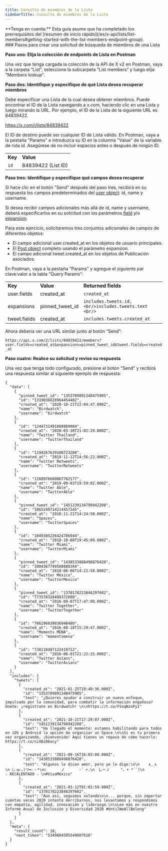 ```yaml
---
title: Consulta de miembros de la Lista
sidebarTitle: Consulta de miembros de la Lista
---
```



<Note>
  **Tenga en cuenta:** Esta guía asume que ha completado los prerrequisitos del [resumen de inicio rápido](/es/x-api/lists/list-members#getting-started-with-the-list-members-endpoint-group).
</Note>

<div id="steps-to-build-a-list-members-lookup-request">
  ### Pasos para crear una solicitud de búsqueda de miembros de una Lista
</div>

**Paso uno: Elija la colección de endpoints de Lista en Postman**

Una vez que tenga cargada la colección de la API de X v2 en Postman, vaya a la carpeta “List”, seleccione la subcarpeta “List members” y luego elija "Members lookup".
 

**Paso dos: Identifique y especifique de qué Lista desea recuperar miembros**

Debe especificar una Lista de la cual desea obtener miembros. Puede encontrar el ID de la Lista navegando a x.com, haciendo clic en una Lista y luego mirando la URL. Por ejemplo, el ID de la Lista de la siguiente URL es 84839422.

https://x.com/i/lists/84839422

El ID de destino puede ser cualquier ID de Lista válido. En Postman, vaya a la pestaña "Params" e introduzca su ID en la columna "Value" de la variable de ruta id. Asegúrese de no incluir espacios antes o después de ningún ID.

|     |     |
| :--- | :--- |
| **Key** | **Value** |
| `id` | 84839422 (List ID) |

**Paso tres: Identifique y especifique qué campos desea recuperar**

Si hace clic en el botón "Send" después del paso tres, recibirá en su respuesta los campos predeterminados del [user object](/es/x-api/fundamentals/data-dictionary#user): id, name y username.

Si desea recibir campos adicionales más allá de id, name y username, deberá especificarlos en su solicitud con los parámetros [field](/es/x-api/fundamentals/fields) y/o [expansion](/es/x-api/fundamentals/expansions).

Para este ejercicio, solicitaremos tres conjuntos adicionales de campos de diferentes objetos:

- El campo adicional user.created\_at en los objetos de usuario principales.
- El [Post object](/es/x-api/fundamentals/data-dictionary#tweet) completo usando el parámetro expansion.
- El campo adicional tweet.created\_at en los objetos de Publicación asociados.

En Postman, vaya a la pestaña "Params" y agregue el siguiente par clave:valor a la tabla "Query Params":

|     |     |     |
| :--- | :--- | :--- |
| **Key** | **Value** | **Returned fields** |
| user.fields | created\_at | `created_at` |
| expansions | pinned\_tweet\_id | `includes.tweets.id,  <br/>includes.tweets.text  <br/>` |
| tweet.fields | created\_at | `includes.tweets.created_at` |

Ahora debería ver una URL similar junto al botón “Send”:

`https://api.x.com/2/lists/84839422/members?user.fields=created_at&expansions=pinned_tweet_id&tweet.fields=created_at`

**Paso cuatro: Realice su solicitud y revise su respuesta**

Una vez que tenga todo configurado, presione el botón "Send" y recibirá una respuesta similar al siguiente ejemplo de respuesta:

```
{
  "data": [
    {
      "pinned_tweet_id": "1353789891348475905",
      "id": "1319036828964454402",
      "created_at": "2020-10-21T22:04:47.000Z",
      "name": "Birdwatch",
      "username": "birdwatch"
    },
    {
      "id": "1244731491088809984",
      "created_at": "2020-03-30T21:02:29.000Z",
      "name": "Twitter Thailand",
      "username": "TwitterThailand"
    },
    {
      "id": "1194267639100723200",
      "created_at": "2019-11-12T14:56:22.000Z",
      "name": "Twitter Retweets",
      "username": "TwitterRetweets"
    },
    {
      "id": "1168976680867762177",
      "created_at": "2019-09-03T19:59:02.000Z",
      "name": "Twitter Able",
      "username": "TwitterAble"
    },
    {
      "pinned_tweet_id": "1451239134798942208",
      "id": "1065249714214457345",
      "created_at": "2018-11-21T14:24:58.000Z",
      "name": "Spaces",
      "username": "TwitterSpaces"
    },
    {
      "id": "1049385226424786944",
      "created_at": "2018-10-08T19:45:09.000Z",
      "name": "Twitter Miami",
      "username": "TwitterMiami"
    },
    {
      "pinned_tweet_id": "1438533888498876420",
      "id": "1004367799588880384",
      "created_at": "2018-06-06T14:21:58.000Z",
      "name": "Twitter México",
      "username": "TwitterMexico"
    },
    {
      "pinned_tweet_id": "1370178223846297602",
      "id": "773578328498372608",
      "created_at": "2016-09-07T17:47:00.000Z",
      "name": "Twitter Together",
      "username": "TwitterTogether"
    },
    {
      "id": "766296039036948480",
      "created_at": "2016-08-18T15:29:47.000Z",
      "name": "Moments MENA",
      "username": "momentsmena"
    },
    {
      "id": "738118487122419712",
      "created_at": "2016-06-01T21:22:15.000Z",
      "name": "Twitter Asians",
      "username": "TwitterAsians"
    }
  ],
  "includes": {
    "tweets": [
      {
        "created_at": "2021-01-25T19:40:36.000Z",
        "id": "1353789891348475905",
        "text": "¿Quieres ayudar a construir un nuevo enfoque, impulsado por la comunidad, para combatir la información engañosa? Únete: ¡regístrate en Birdwatch! \n\nhttps://t.co/FSsqNznPy1"
      },
      {
        "created_at": "2021-10-21T17:29:07.000Z",
        "id": "1451239134798942208",
        "text": "Ha llegado el momento: estamos habilitando para todos en iOS y Android la opción de organizar un Space.\n\nSi es tu primera vez organizando, ¡bienvenido! Aquí tienes un repaso de cómo hacerlo: https://t.co/cLH8z0bocy"
      },
      {
        "created_at": "2021-09-16T16:03:00.000Z",
        "id": "1438533888498876420",
        "text": "Algunos le dicen amor, pero yo le digo:\n\n‌    ∧＿∧　 \n（｡･ω･｡)つ━☆・*\n⊂     　ノ 　　　・゜+.\n　しーＪ　　　°。+ *´¨)\n　　　　　 　　　☆ RECALENTADO ☆ \n#VivaMéxico"
      },
      {
        "created_at": "2021-03-12T01:01:59.000Z",
        "id": "1370178223846297602",
        "text": "Aun así, seguimos volando\n\n... porque, sin importar cuántas veces 2020 intentó derribarnos, nos levantamos y respondimos con empatía, agilidad, innovación y liderazgo.\n\nLee más en nuestro Informe Anual de Inclusión y Diversidad 2020 #UntilWeAllBelong"
      }
    ]
  },
  "meta": {
    "result_count": 10,
    "next_token": "5349804505549807616"
  }
}
```